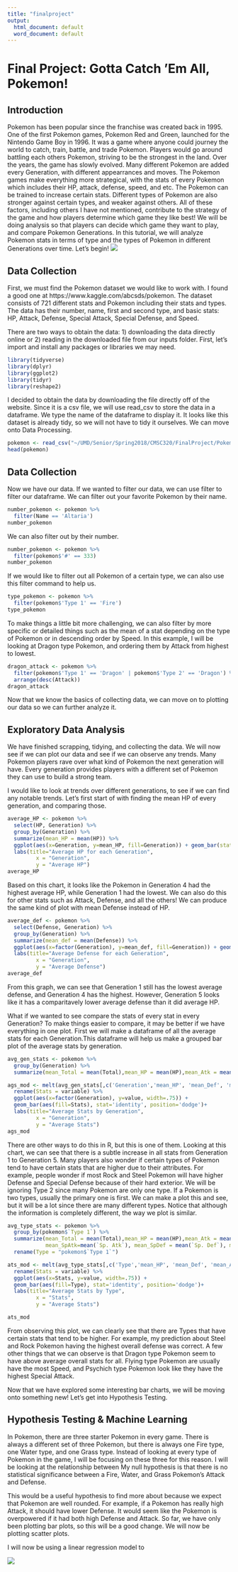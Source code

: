 ---
title: "finalproject"
output:
  html_document: default
  word_document: default
---

# Final Project: Gotta Catch 'Em All, Pokemon!

## Introduction
Pokemon has been popular since the franchise was created back in 1995. One of the first Pokemon games, Pokemon Red and Green, launched for the Nintendo Game Boy in 1996. It was a game where anyone could journey the world to catch, train, battle, and trade Pokemon. Players would go around battling each others Pokemon, striving to be the strongest in the land. Over the years, the game has slowly evolved. Many different Pokemon are added every Generation, with different appearrances and moves. The Pokemon games make everything more strategical, with the stats of every Pokemon which includes their HP, attack, defense, speed, and etc. The Pokemon can be trained to increase certain stats. Different types of Pokemon are also stronger against certain types, and weaker against others. All of these factors, including others I have not mentioned, contribute to the strategy of the game and how players determine which game they like best! We will be doing analysis so that players can decide which game they want to play, and compare Pokemon Generations. In this tutorial, we will analyze Pokemon stats in terms of type and the types of Pokemon in different Generations over time. Let's begin!
![](/Users/Candice Ho/Documents/UMD/Senior/Spring2018/CMSC320/FinalProject/PokemonPic.jpg)

## Data Collection
First, we must find the Pokemon dataset we would like to work with. I found a good one at https://www.kaggle.com/abcsds/pokemon. The dataset consists of 721 different stats and Pokemon including their stats and types. The data has their number, name, first and second type, and basic stats: HP, Attack, Defense, Special Attack, Special Defense, and Speed.

There are two ways to obtain the data: 1) downloading the data directly online or 2) reading in the downloaded file from our inputs folder. First, let's import and install any packages or libraries we may need.
```{r}
library(tidyverse)
library(dplyr)
library(ggplot2)
library(tidyr)
library(reshape2)
```

I decided to obtain the data by downloading the file directly off of the website. Since it is a csv file, we will use read_csv to store the data in a dataframe. We type the name of the dataframe to display it. It looks like this dataset is already tidy, so we will not have to tidy it ourselves. We can move onto Data Processing.
```{r}
pokemon <- read_csv("~/UMD/Senior/Spring2018/CMSC320/FinalProject/Pokemon.csv")
head(pokemon)
```

## Data Collection

Now we have our data. If we wanted to filter our data, we can use filter to filter our dataframe. We can filter out your favorite Pokemon by their name.
```{r}
number_pokemon <- pokemon %>%
  filter(Name == 'Altaria')
number_pokemon
```

We can also filter out by their number.
```{r}
number_pokemon <- pokemon %>%
  filter(pokemon$'#' == 333)
number_pokemon
```

If we would like to filter out all Pokemon of a certain type, we can also use this filter command to help us.
```{r}
type_pokemon <- pokemon %>%
  filter(pokemon$'Type 1' == 'Fire')
type_pokemon
```

To make things a little bit more challenging, we can also filter by more specific or detailed things such as the mean of a stat depending on the type of Pokemon or in descending order by Speed. In this example, I will be looking at Dragon type Pokemon, and ordering them by Attack from highest to lowest.
```{r}
dragon_attack <- pokemon %>%
  filter(pokemon$'Type 1' == 'Dragon' | pokemon$'Type 2' == 'Dragon') %>%
  arrange(desc(Attack))
dragon_attack
```

Now that we know the basics of collecting data, we can move on to plotting our data so we can further analyze it.

## Exploratory Data Analysis

We have finished scrapping, tidying, and collecting the data. We will now see if we can plot our data and see if we can observe any trends.
Many Pokemon players rave over what kind of Pokemon the next generation will have. Every generation provides players with a different set of Pokemon they can use to build a strong team.

I would like to look at trends over different generations, to see if we can find any notable trends. Let's first start of with finding the mean HP of every generation, and comparing those.
```{r}
average_HP <- pokemon %>%
  select(HP, Generation) %>%
  group_by(Generation) %>%
  summarize(mean_HP = mean(HP)) %>%
  ggplot(aes(x=Generation, y=mean_HP, fill=Generation)) + geom_bar(stat="identity")+ 
  labs(title="Average HP for each Generation",
         x = "Generation",
         y = "Average HP")
average_HP
```

Based on this chart, it looks like the Pokemon in Generation 4 had the highest average HP, while Generation 1 had the lowest. We can also do this for other stats such as Attack, Defense, and all the others! We can produce the same kind of plot with mean Defense instead of HP. 
```{r}
average_def <- pokemon %>%
  select(Defense, Generation) %>%
  group_by(Generation) %>%
  summarize(mean_def = mean(Defense)) %>%
  ggplot(aes(x=factor(Generation), y=mean_def, fill=Generation)) + geom_bar(stat="identity")+ 
  labs(title="Average Defense for each Generation",
         x = "Generation",
         y = "Average Defense")
average_def
```

From this graph, we can see that Generation 1 still has the lowest average defense, and Generation 4 has the highest. However, Generation 5 looks like it has a comparitavely lower average defense than it did average HP.

What if we wanted to see compare the stats of every stat in every Generation? To make things easier to compare, it may be better if we have everything in one plot. First we will make a dataframe of all the average stats for each Generation.This dataframe will help us make a grouped bar plot of the average stats by generation.
```{r}
avg_gen_stats <- pokemon %>%
  group_by(Generation) %>%
  summarize(mean_Total = mean(Total),mean_HP = mean(HP),mean_Atk = mean(Attack), mean_Def = mean(Defense), mean_SpAtk=mean(`Sp. Atk`), mean_SpDef = mean(`Sp. Def`), mean_Speed = mean(Speed) )

ags_mod <- melt(avg_gen_stats[,c('Generation','mean_HP', 'mean_Def', 'mean_Atk', 'mean_Def', 'mean_SpAtk', 'mean_SpDef', 'mean_Speed')],id.vars=1) %>%
  rename(Stats = variable) %>%
  ggplot(aes(x=factor(Generation), y=value, width=.75)) + 
  geom_bar(aes(fill=Stats), stat='identity', position='dodge')+
  labs(title="Average Stats by Generation",
         x = "Generation",
         y = "Average Stats")
ags_mod
```

There are other ways to do this in R, but this is one of them. Looking at this chart, we can see that there is a subtle increase in all stats from Generation 1 to Generation 5. Many players also wonder if certain types of Pokemon tend to have certain stats that are higher due to their attributes. For example, people wonder if most Rock and Steel Pokemon will have higher Defense and Special Defense because of their hard exterior. We will be ignoring Type 2 since many Pokemon are only one type. If a Pokemon is two types, usually the primary one is first. We can make a plot this and see, but it will be a lot since there are many different types. Notice that although the information is completely different, the way we plot is similar.
```{r}
avg_type_stats <- pokemon %>%
  group_by(pokemon$`Type 1`) %>%
  summarize(mean_Total = mean(Total),mean_HP = mean(HP),mean_Atk = mean(Attack), mean_Def = mean(Defense),
            mean_SpAtk=mean(`Sp. Atk`), mean_SpDef = mean(`Sp. Def`), mean_Speed = mean(Speed) ) %>%
  rename(Type = "pokemon$`Type 1`")

ats_mod <- melt(avg_type_stats[,c('Type','mean_HP', 'mean_Def', 'mean_Atk', 'mean_SpAtk', 'mean_SpDef', 'mean_Speed')],id.vars=1) %>%
  rename(Stats = variable) %>%
  ggplot(aes(x=Stats, y=value, width=.75)) + 
  geom_bar(aes(fill=Type), stat='identity', position='dodge')+
  labs(title="Average Stats by Type",
         x = "Stats",
         y = "Average Stats")

ats_mod
```

From observing this plot, we can clearly see that there are Types that have certain stats that tend to be higher. For example, my prediction about Steel and Rock Pokemon having the highest overall defense was correct. A few other things that we can observe is that Dragon type Pokemon seem to have above average overall stats for all. Flying type Pokemon are usually have the most Speed, and Psychich type Pokemon look like they have the highest Special Attack.

Now that we have explored some interesting bar charts, we will be moving onto something new! Let's get into Hypothesis Testing.

## Hypothesis Testing & Machine Learning

In Pokemon, there are three starter Pokemon in every game. There is always a different set of three Pokemon, but there is always one Fire type, one Water type, and one Grass type. Instead of looking at every type of Pokemon in the game, I will be focusing on these three for this reason. I will be looking at the relationship between  My null hypothesis is that there is no statistical significance between a Fire, Water, and Grass Pokemon's Attack and Defense. 

This would be a useful hypothesis to find more about because we expect that Pokemon are well rounded. For example, if a Pokemon has really high Attack, it should have lower Defense. It would seem like the Pokemon is overpowered if it had both high Defense and Attack. So far, we have only been plotting bar plots, so this will be a good change. We will now be plotting scatter plots.

I will now be using a linear regression model to

![](/Users/Candice Ho/Documents/UMD/Senior/Spring2018/CMSC320/FinalProject/PokemonEnd.jpg)
